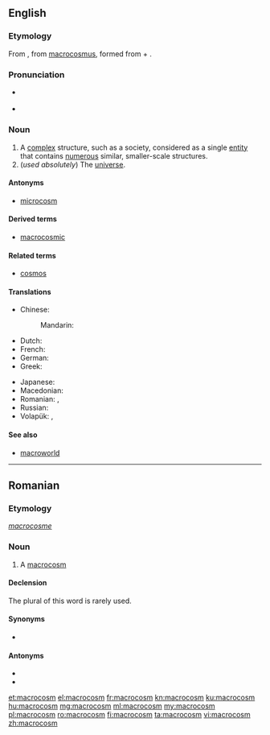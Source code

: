 ==English==
{{wikipedia}}

===Etymology===
From {{etyl|fro|en}} {{term|macrocosme|lang=fro}}, from {{etyl|ML.|en}} [[macrocosmus]], formed from {{etyl|grc|en}} {{term|μακρός|tr=makros||great, long|lang=grc}} + {{term|κόσμος|tr=cosmos||universe, order|lang=grc}}.

===Pronunciation===
* {{a|UK}} {{IPA|/ˈmæk.rəʊˌkɒ.zəm/|lang=en}}
* {{a|US}} {{IPA|/ˈmæk.rəˌkɑ.zəm/|lang=en}}

===Noun===
{{en-noun}}

# A [[complex]] structure, such as a society, considered as a single [[entity]] that contains [[numerous]] similar, smaller-scale structures.
# (''used absolutely'') The [[universe]].

====Antonyms====
* [[microcosm]]

====Derived terms====
* [[macrocosmic]]

====Related terms====
* [[cosmos]]

====Translations====
{{trans-top|a complex structure containing numerous smaller-scale structures}}
* Chinese:
*: Mandarin: {{t+|cmn|大宇宙|tr=dàyǔzhòu|sc=Hani}}
* Dutch: {{t|nl|macrokosmos|m}}
* French: {{t+|fr|macrocosme|m}}
* German: {{t+|de|Makrokosmos|m}}
* Greek: {{t+|el|μακρόκοσμος|m|sc=Grek}}
{{trans-mid}}
* Japanese: {{t|ja|大宇宙|tr=だいうちゅう, daiuchū|sc=Jpan}}
* Macedonian: {{t|mk|макрокосмос|m|tr=makrokósmos}}
* Romanian: {{t+|ro|macrocosm|n}}, {{t+|ro|macrocosmos|n}}
* Russian: {{t+|ru|макрокосм|m|tr=makrokósm|sc=Cyrl}}
* Volapük: {{t|vo|gretavol}}, {{t|vo|makrokosmod}}
{{trans-bottom}}

{{trans-see|the universe|universe}}

====See also====
* [[macroworld]]

----

==Romanian==

===Etymology===
{{etyl|fr|ro}} ''[[macrocosme]]''

===Noun===
{{ro-noun|n|macrocosmuri}}

# A [[#English|macrocosm]]

====Declension====
The plural of this word is rarely used.
{{ro-noun-inv|gend=n|def=macrocosmul|gd=macrocosmului}}

====Synonyms====
* {{l|ro|macrocosmos}}

====Antonyms====
* {{l|ro|microcosm}}
* {{l|ro|microcosmos}}

[[et:macrocosm]]
[[el:macrocosm]]
[[fr:macrocosm]]
[[kn:macrocosm]]
[[ku:macrocosm]]
[[hu:macrocosm]]
[[mg:macrocosm]]
[[ml:macrocosm]]
[[my:macrocosm]]
[[pl:macrocosm]]
[[ro:macrocosm]]
[[fi:macrocosm]]
[[ta:macrocosm]]
[[vi:macrocosm]]
[[zh:macrocosm]]